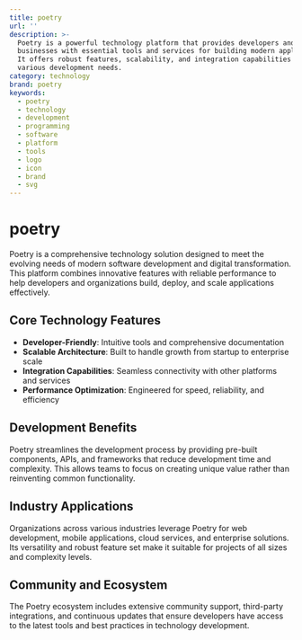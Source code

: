 ```yaml
---
title: poetry
url: ''
description: >-
  Poetry is a powerful technology platform that provides developers and
  businesses with essential tools and services for building modern applications.
  It offers robust features, scalability, and integration capabilities for
  various development needs.
category: technology
brand: poetry
keywords:
  - poetry
  - technology
  - development
  - programming
  - software
  - platform
  - tools
  - logo
  - icon
  - brand
  - svg
---
```


# poetry

Poetry is a comprehensive technology solution designed to meet the evolving needs of modern software development and digital transformation. This platform combines innovative features with reliable performance to help developers and organizations build, deploy, and scale applications effectively.

## Core Technology Features

- **Developer-Friendly**: Intuitive tools and comprehensive documentation
- **Scalable Architecture**: Built to handle growth from startup to enterprise scale
- **Integration Capabilities**: Seamless connectivity with other platforms and services
- **Performance Optimization**: Engineered for speed, reliability, and efficiency

## Development Benefits

Poetry streamlines the development process by providing pre-built components, APIs, and frameworks that reduce development time and complexity. This allows teams to focus on creating unique value rather than reinventing common functionality.

## Industry Applications

Organizations across various industries leverage Poetry for web development, mobile applications, cloud services, and enterprise solutions. Its versatility and robust feature set make it suitable for projects of all sizes and complexity levels.

## Community and Ecosystem

The Poetry ecosystem includes extensive community support, third-party integrations, and continuous updates that ensure developers have access to the latest tools and best practices in technology development.
